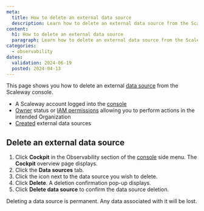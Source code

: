 ```yaml
---
meta:
  title: How to delete an external data source
  description: Learn how to delete an external data source from the Scaleway console. Follow the steps to navigate to the data sources tab, select the data source, and confirm its deletion.
content:
  h1: How to delete an external data source
  paragraph: Learn how to delete an external data source from the Scaleway console. Follow the steps to navigate to the data sources tab, select the data source, and confirm its deletion.
categories:
  - observability
dates:
  validation: 2024-06-19
  posted: 2024-04-13
---
```


This page shows you how to delete an external [data source](/observability/cockpit/concepts/#data-sources) from the Scaleway console.

<Macro id="requirements" />

  - A Scaleway account logged into the [console](https://console.scaleway.com)
  - [Owner](/identity-and-access-management/iam/concepts/#owner) status or [IAM permissions](/identity-and-access-management/iam/concepts/#permission) allowing you to perform actions in the intended Organization
  - [Created](/observability/cockpit/how-to/create-external-data-sources/) external data sources

## Delete an external data source

1. Click **Cockpit** in the Observability section of the [console](https://console.scaleway.com/) side menu. The **Cockpit** overview page displays.
2. Click the **Data sources** tab.
3. Click the <Icon name="more" /> icon next to the data source you wish to delete.
4. Click **Delete**. A deletion confirmation pop-up displays.
5. Click **Delete data source** to confirm the data source deletion.

<Message type="important">
  Deleting a data source is permanent. Any data associated with it will be lost.
</Message>

